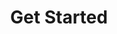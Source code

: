 ---
title: 'Get Started'
description: 'Example section for explaining that they will be using Sendchamp and they will have to check sednchamp API'
---